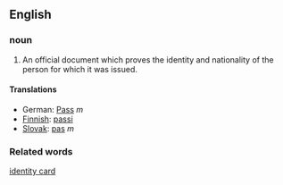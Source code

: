 ==English==
===noun===
# An official document which proves the identity and nationality of the person for which it was issued.

====Translations====
*German: [[Pass]] ''m''
*[[Finnish]]: [[passi]]
*[[Slovak]]: [[pas]] ''m''

===Related words===
[[identity card]]